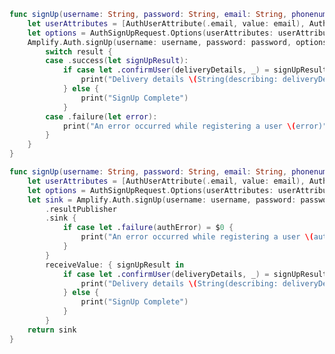 <BlockSwitcher>

<CodeBlock name="Listener (iOS 11+)">

```swift
func signUp(username: String, password: String, email: String, phonenumber: String) {
    let userAttributes = [AuthUserAttribute(.email, value: email), AuthUserAttribute(.phoneNumber, value: phonenumber)]
    let options = AuthSignUpRequest.Options(userAttributes: userAttributes)
    Amplify.Auth.signUp(username: username, password: password, options: options) { result in
        switch result {
        case .success(let signUpResult):
            if case let .confirmUser(deliveryDetails, _) = signUpResult.nextStep {
                print("Delivery details \(String(describing: deliveryDetails))")
            } else {
                print("SignUp Complete")
            }
        case .failure(let error):
            print("An error occurred while registering a user \(error)")
        }
    }
}
```

</CodeBlock>

<CodeBlock name="Combine (iOS 13+)">

```swift
func signUp(username: String, password: String, email: String, phonenumber: String) -> AnyCancellable {
    let userAttributes = [AuthUserAttribute(.email, value: email), AuthUserAttribute(.phoneNumber, value: phonenumber)]
    let options = AuthSignUpRequest.Options(userAttributes: userAttributes)
    let sink = Amplify.Auth.signUp(username: username, password: password, options: options)
        .resultPublisher
        .sink {
            if case let .failure(authError) = $0 {
                print("An error occurred while registering a user \(authError)")
            }
        }
        receiveValue: { signUpResult in
            if case let .confirmUser(deliveryDetails, _) = signUpResult.nextStep {
                print("Delivery details \(String(describing: deliveryDetails))")
            } else {
                print("SignUp Complete")
            }
        }
    return sink
}
```

</CodeBlock>

</BlockSwitcher>
